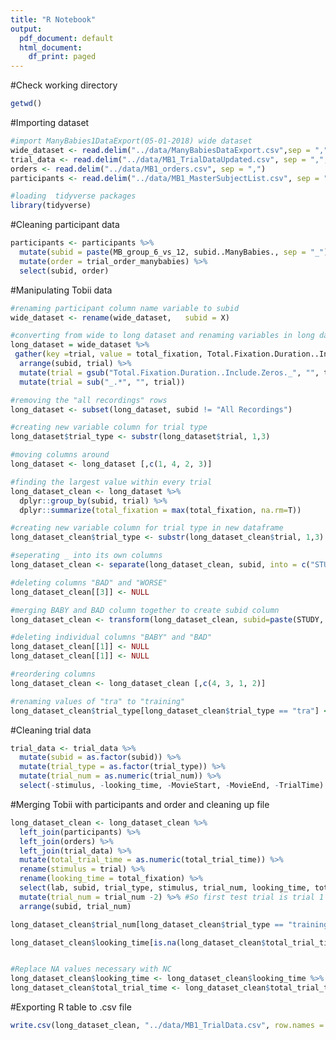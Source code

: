 ```yaml
---
title: "R Notebook"
output:
  pdf_document: default
  html_document:
    df_print: paged
---
```


#Check working directory
```r
getwd()
```
#Importing dataset
```r
#import ManyBabies1DataExport(05-01-2018) wide dataset
wide_dataset <- read.delim("../data/ManyBabiesDataExport.csv",sep = ",")
trial_data <- read.delim("../data/MB1_TrialDataUpdated.csv", sep = ",", na.strings = c("NA", ""))
orders <- read.delim("../data/MB1_orders.csv", sep = ",")
participants <- read.delim("../data/MB1_MasterSubjectList.csv", sep = ",")

```

```r
#loading  tidyverse packages
library(tidyverse)
```

#Cleaning participant data
```r
participants <- participants %>%
  mutate(subid = paste(MB_group_6_vs_12, subid..ManyBabies., sep = "_")) %>%
  mutate(order = trial_order_manybabies) %>%
  select(subid, order)

```

#Manipulating Tobii data
```r

#renaming participant column name variable to subid
wide_dataset <- rename(wide_dataset,   subid = X)

#converting from wide to long dataset and renaming variables in long dataset
long_dataset = wide_dataset %>%
 gather(key =trial, value = total_fixation, Total.Fixation.Duration..Include.Zeros._ADS1_ADS1_Sum:Total.Fixation.Duration..Include.Zeros._train2_train2_Sum.3, factor_key=TRUE) %>%
  arrange(subid, trial) %>%
  mutate(trial = gsub("Total.Fixation.Duration..Include.Zeros._", "", trial)) %>%
  mutate(trial = sub("_.*", "", trial)) 

#removing the "all recordings" rows
long_dataset <- subset(long_dataset, subid != "All Recordings")

#creating new variable column for trial type
long_dataset$trial_type <- substr(long_dataset$trial, 1,3)

#moving columns around 
long_dataset <- long_dataset [,c(1, 4, 2, 3)]

#finding the largest value within every trial 
long_dataset_clean <- long_dataset %>%
  dplyr::group_by(subid, trial) %>%
  dplyr::summarize(total_fixation = max(total_fixation, na.rm=T)) 

#creating new variable column for trial type in new dataframe
long_dataset_clean$trial_type <- substr(long_dataset_clean$trial, 1,3)

#seperating _ into its own columns
long_dataset_clean <- separate(long_dataset_clean, subid, into = c("STUDY", "STUDYID", "WORSE"))

#deleting columns "BAD" and "WORSE"
long_dataset_clean[[3]] <- NULL

#merging BABY and BAD column together to create subid column
long_dataset_clean <- transform(long_dataset_clean, subid=paste(STUDY, STUDYID, sep="_"))

#deleting individual columns "BABY" and "BAD"
long_dataset_clean[[1]] <- NULL
long_dataset_clean[[1]] <- NULL

#reordering columns
long_dataset_clean <- long_dataset_clean [,c(4, 3, 1, 2)]

#renaming values of "tra" to "training"
long_dataset_clean$trial_type[long_dataset_clean$trial_type == "tra"] <- "training"

```

#Cleaning trial data

```r
trial_data <- trial_data %>%
  mutate(subid = as.factor(subid)) %>%
  mutate(trial_type = as.factor(trial_type)) %>%
  mutate(trial_num = as.numeric(trial_num)) %>%
  select(-stimulus, -looking_time, -MovieStart, -MovieEnd, -TrialTime) 

```

#Merging Tobii with participants and order and cleaning up file
```r
long_dataset_clean <- long_dataset_clean %>%
  left_join(participants) %>%
  left_join(orders) %>%
  left_join(trial_data) %>%
  mutate(total_trial_time = as.numeric(total_trial_time)) %>%
  rename(stimulus = trial) %>% 
  rename(looking_time = total_fixation) %>% 
  select(lab, subid, trial_type, stimulus, trial_num, looking_time, total_trial_time, trial_error, trial_error_type, notes) %>%
  mutate(trial_num = trial_num -2) %>% #So first test trial is trial 1
  arrange(subid, trial_num)

long_dataset_clean$trial_num[long_dataset_clean$trial_type == "training"] <- long_dataset_clean$trial_num[long_dataset_clean$trial_type == "training"]  - 1 # Fix training trial numbering

long_dataset_clean$looking_time[is.na(long_dataset_clean$total_trial_time)] <- NA # No looking with no trial time should be NAs


#Replace NA values necessary with NC
long_dataset_clean$looking_time <- long_dataset_clean$looking_time %>% replace_na("NC")
long_dataset_clean$total_trial_time <- long_dataset_clean$total_trial_time %>% replace_na("NC")


```


#Exporting R table to .csv file
```r
write.csv(long_dataset_clean, "../data/MB1_TrialData.csv", row.names = FALSE)
```


